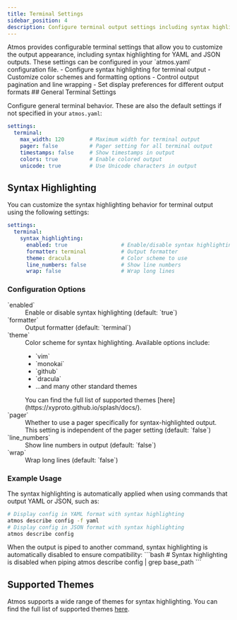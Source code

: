 ```yaml
---
title: Terminal Settings
sidebar_position: 4
description: Configure terminal output settings including syntax highlighting
---
```



<Intro>
Atmos provides configurable terminal settings that allow you to customize the output appearance, including syntax highlighting for YAML and JSON outputs. These settings can be configured in your `atmos.yaml` configuration file.
</Intro>

<KeyPoints>
- Configure syntax highlighting for terminal output
- Customize color schemes and formatting options
- Control output pagination and line wrapping
- Set display preferences for different output formats
</KeyPoints>
## General Terminal Settings

Configure general terminal behavior. These are also the default settings if not specified in your `atmos.yaml`:

```yaml
settings:
  terminal:
    max_width: 120        # Maximum width for terminal output
    pager: false          # Pager setting for all terminal output
    timestamps: false     # Show timestamps in output
    colors: true          # Enable colored output
    unicode: true         # Use Unicode characters in output
```

## Syntax Highlighting

You can customize the syntax highlighting behavior for terminal output using the following settings:

```yaml
settings:
  terminal:
    syntax_highlighting:
      enabled: true                 # Enable/disable syntax highlighting
      formatter: terminal           # Output formatter
      theme: dracula                # Color scheme to use
      line_numbers: false           # Show line numbers
      wrap: false                   # Wrap long lines
```

### Configuration Options

<dl>
  <dt>`enabled`</dt>
  <dd>Enable or disable syntax highlighting (default: `true`)</dd>
  
  <dt>`formatter`</dt>
  <dd>Output formatter (default: `terminal`)</dd>
  
  <dt>`theme`</dt>
  <dd>
    Color scheme for syntax highlighting. Available options include:
    <ul>
      <li>`vim`</li>
      <li>`monokai`</li>
      <li>`github`</li>
      <li>`dracula`</li>
      <li>...and many other standard themes</li>
    </ul>
    You can find the full list of supported themes [here](https://xyproto.github.io/splash/docs/).
  </dd>
  
  <dt>`pager`</dt>
  <dd>Whether to use a pager specifically for syntax-highlighted output. This setting is independent of the pager setting (default: `false`)</dd>
  
  <dt>`line_numbers`</dt>
  <dd>Show line numbers in output (default: `false`)</dd>
  
  <dt>`wrap`</dt>
  <dd>Wrap long lines (default: `false`)</dd>
</dl>

### Example Usage

The syntax highlighting is automatically applied when using commands that output YAML or JSON, such as:

```bash
# Display config in YAML format with syntax highlighting
atmos describe config -f yaml
# Display config in JSON format with syntax highlighting
atmos describe config
```

<Note>
When the output is piped to another command, syntax highlighting is automatically disabled to ensure compatibility:
```bash
# Syntax highlighting is disabled when piping
atmos describe config | grep base_path
```
</Note>

## Supported Themes

Atmos supports a wide range of themes for syntax highlighting. You can find the full list of supported themes [here](https://xyproto.github.io/splash/docs/).